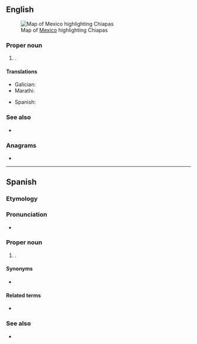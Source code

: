 ==English==
[[File:Mexico map, MX-CHP.svg|thumb|Map of [[Mexico]] highlighting Chiapas]]

===Proper noun===
{{en-proper noun}}

# {{place|en|state|c/Mexico}}.

====Translations====
{{trans-top|state of Mexico}}
* Galician: {{t|gl|Chiapas}}
* Marathi: {{t|mr|चिआपास|n|tr=ciāpāsa|sc=Deva}}
{{trans-mid}}
* Spanish: {{t+|es|Chiapas|m}}
{{trans-bottom}}

===See also===
* {{pedialite}}

===Anagrams===
* {{anagrams|en|a=aachips|Chapais|aphasic|scaphia}}

----

==Spanish==

===Etymology===
{{rfe|es}}

===Pronunciation===
* {{es-IPA|Chi.apas}}

===Proper noun===
{{es-proper noun|m}}

# {{place|es|state|c/Mexico}}.

====Synonyms====
* {{l|es|CS}} {{qualifier|abbreviation}}

====Related terms====
* {{l|es|chiapaneco}}

===See also===
* {{pedialite|lang=es}}